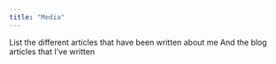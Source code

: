 ```yaml
---
title: "Media"
---
```


List the different articles that have been written about me
And the blog articles that I've written

